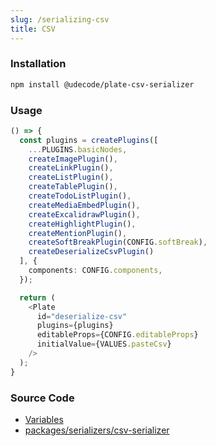 ```yaml
---
slug: /serializing-csv
title: CSV
---
```


### Installation

```bash npm2yarn
npm install @udecode/plate-csv-serializer
```

### Usage

```ts live
() => {
  const plugins = createPlugins([
    ...PLUGINS.basicNodes,
    createImagePlugin(),
    createLinkPlugin(),
    createListPlugin(),
    createTablePlugin(),
    createTodoListPlugin(),
    createMediaEmbedPlugin(),
    createExcalidrawPlugin(),
    createHighlightPlugin(),
    createMentionPlugin(),
    createSoftBreakPlugin(CONFIG.softBreak),
    createDeserializeCsvPlugin()
  ], {
    components: CONFIG.components,
  });

  return (
    <Plate
      id="deserialize-csv"
      plugins={plugins}
      editableProps={CONFIG.editableProps}
      initialValue={VALUES.pasteCsv}
    />
  );
}
```

### Source Code

- [Variables](https://github.com/udecode/plate/blob/main/docs/src/live/live.tsx)
- [packages/serializers/csv-serializer](https://github.com/udecode/plate/tree/main/packages/serializers/csv-serializer/src)
